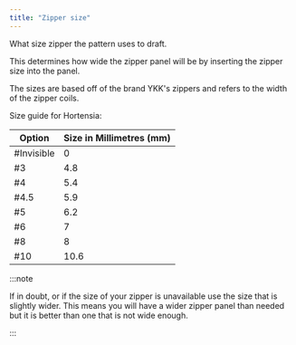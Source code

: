 ```yaml
---
title: "Zipper size"
---
```


What size zipper the pattern uses to draft.

This determines how wide the zipper panel will be by inserting the zipper size into the panel.

The sizes are based off of the brand YKK's zippers and refers to the width of the zipper coils.

Size guide for Hortensia:

| Option | Size in Millimetres (mm) |
| ---- | ----------- |
| #Invisible | 0 |
| #3 | 4.8 |
| #4 | 5.4 |
| #4.5 | 5.9 |
| #5 | 6.2 |
| #6 | 7 |
| #8 | 8 |
| #10 | 10.6 |

:::note


If in doubt, or if the size of your zipper is unavailable use the size that is slightly wider. This means you will have a wider zipper panel than needed but it is better than one that is not wide enough.

:::





